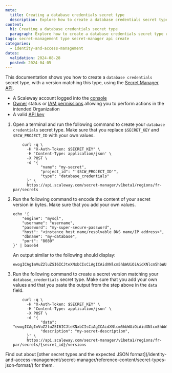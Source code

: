 ```yaml
---
meta:
  title: Creating a database credentials secret type
  description: Explore how to create a database credentials secret type using the API. Learn about the expected JSON formats for every secret type.
content:
  h1: Creating a database credentials secret type
  paragraph: Explore how to create a database credentials secret type using the API. Learn about the expected JSON formats for every secret type.
tags: secret-management type secret-manager api create
categories:
  - identity-and-access-management
dates:
  validation: 2024-08-28
  posted: 2024-04-05
---
```


This documentation shows you how to create a `database credentials` secret type, with a version matching this type, using the [Secret Manager API](https://www.scaleway.com/en/developers/api/secret-manager/).

<Macro id="requirements" />

- A Scaleway account logged into the [console](https://console.scaleway.com)
- [Owner](/identity-and-access-management/iam/concepts/#owner) status or [IAM permissions](/identity-and-access-management/iam/concepts/#permission) allowing you to perform actions in the intended Organization
- A valid [API key](/identity-and-access-management/iam/how-to/create-api-keys/)


1. Open a terminal and run the following command to create your `database credentials` secret type. Make sure that you replace `$SECRET_KEY` and `$SCW_PROJECT_ID` with your own values.
    ```
        curl -q \
          -H "X-Auth-Token: $SECRET_KEY" \
          -H 'Content-Type: application/json' \
          -X POST \
          -d '{
                "name": "my-secret",
                "project_id": "'$SCW_PROJECT_ID'",
                "type": "database_credentials"
          }' \
          https://api.scaleway.com/secret-manager/v1beta1/regions/fr-par/secrets
    ```
2. Run the following command to encode the content of your secret version in bytes. Make sure that you add your own values.
    ```
    echo '{
        "engine": "mysql",
        "username": "username",
        "password": "my-super-secure-password",
        "host": "<instance host name/resolvable DNS name/IP address>",
        "dbname": "my-database",
        "port": "8080"
    }' | base64
    ```
    An output similar to the following should display:
    ```
    ewogICAgImVuZ2luZSI6ICJteXNxbCIsCiAgICAidXNlcm5hbWUiOiAidXNlcm5hbWUiLAogICAgInBhc3N3b3JkIjogIm15LXN1cGVyLXNlY3VyZS1wYXNzd29yZCIsCiAgICAiaG9zdCI6ICI8aW5zdGFuY2UgaG9zdCBuYW1lL3Jlc29sdmFibGUgRE5TIG5hbWU+IgogICAgImRibmFtZSI6ICJteS1kYXRhYmFzZSIsCiAgICAicG9ydCI6ICI4MDgwIgp9
    ```
3. Run the following command to create a secret version matching your `database_credentials` secret type. Make sure that you add your own values and that you paste the output from the step above in the `data` field.
    ```
        curl -q \
          -H "X-Auth-Token: $SECRET_KEY" \
          -H 'Content-Type: application/json' \
          -X POST \
          -d '{
                "data": "ewogICAgImVuZ2luZSI6ICJteXNxbCIsCiAgICAidXNlcm5hbWUiOiAidXNlcm5hbWUiLAogICAgInBhc3N3b3JkIjogIm15LXN1cGVyLXNlY3VyZS1wYXNzd29yZCIsCiAgICAiaG9zdCI6ICI8aW5zdGFuY2UgaG9zdCBuYW1lL3Jlc29sdmFibGUgRE5TIG5hbWU+IgogICAgImRibmFtZSI6ICJteS1kYXRhYmFzZSIsCiAgICAicG9ydCI6ICI4MDgwIgp9",
                "description": "my-secret-description",
          }' \
          https://api.scaleway.com/secret-manager/v1beta1/regions/fr-par/secrets/{secret_id}/versions
    ```

<Message type="tip">
 Find out about [other secret types and the expected JSON format](/identity-and-access-management/secret-manager/reference-content/secret-types-json-format/) for them.
</Message>